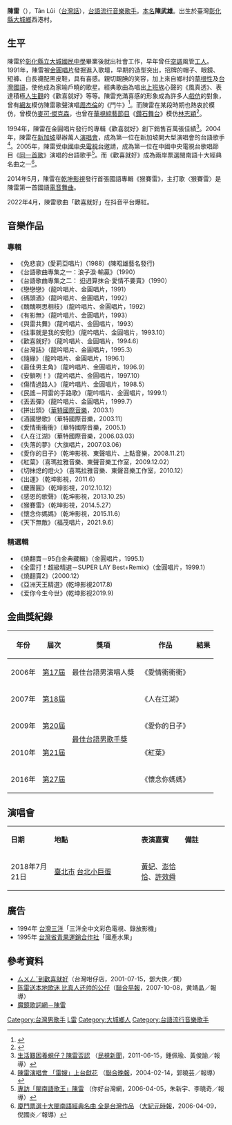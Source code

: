 {{otheruses|陳雷}}
{{藝人
| 姓名 = 陳雷
| 類型 = 男歌手
| 圖片 = 超級夜總會 陳雷 20151025.jpg
| 圖片尺寸 = 
| 圖片簡介 = 
| 原名 = 陳武雄
| 英文名 = 
| 綽號 = 
| 國籍 = {{ROC}}
| 出生日期 = {{birth date and _age|1963|2|10}}
| 出生地點 = {{TWN}}[[彰化縣|彰化縣]][[大城鄉|大城鄉]]西港村
| 星座 = 
| 職業 = [[歌手|歌手]]
| 語言 = [[台語|台語]]、[[中文|中文]]
| 血型 = 
| 身高 = 
| 體重 = 
| 教育程度 = [[彰化縣立大城國中|彰化縣立大城國民中學]]畢業
| 活躍年代 = 1991年迄今
| 出道作品 = 《免悲哀》
| 代表作品 = 《歡喜就好》<br />《有影無》<br />《風真透》<br />《隨緣》<br />《往事就是我的安慰》
| 電視節目 = 
| 興趣 = 
| 唱片公司 = 乾坤影視/ 雲凱娛樂工作室/
| 網站 = {{facebook|陳雷-238542356213235}}|
}}
'''陳雷'''（{{bd|1963年|2月10日|||}}），Tân Lûi（[[台灣話|台灣話]]），[[台語流行音樂|台語流行音樂]][[歌手|歌手]]。[[本名|本名]]'''陳武雄'''。出生於臺灣[[彰化縣|彰化縣]][[大城鄉|大城鄉]]西港村。

== 生平 ==
陳雷於[[彰化縣立大城國民中學|彰化縣立大城國民中學]]畢業後就出社會工作，早年曾任[[空調|空調]]風管[[工人|工人]]。1991年，陳雷被[[金圓唱片|金圓唱片]]發掘進入歌壇，早期的造型突出，招牌的帽子、眼鏡、短褲、白長襪配黑皮鞋，具有喜感。親切靦腆的笑容，加上來自鄉村的[[草根|草根性]]及[[台灣國語|台灣國語]]，使他成為家喻戶曉的歌星。經典歌曲為唱出[[上班族|上班族]]心聲的《風真透》、表達積極[[人生觀|人生觀]]的《歡喜就好》等等。陳雷充滿喜感的形象成為許多人[[戲仿|戲仿]]的對象，曾有[[網路用戶|網友]]模仿陳雷歌聲演唱[[周杰倫|周杰倫]]的《鬥牛》<ref>{{youtube|xoqvL3CFr8A|鬥牛(陳雷版惡搞) }}</ref>。而陳雷在某段時期也熱衷於模仿，曾模仿[[麥可·傑克森|麥可·傑克森]]，也曾在[[華視|華視]][[綜藝節目|綜藝節目]]《[[鑽石舞台|鑽石舞台]]》模仿[[林志穎|林志穎]]<ref>{{youtube|VKS2SkfzCMM|懷舊綜藝節目--鑽石舞台--陳雷版-不是每個戀曲都有美好回憶(林志穎)}}</ref>。

1994年，陳雷在金圓唱片發行的專輯《歡喜就好》創下銷售百萬張佳績<ref>[http://tw.news.yahoo.com/%E7%94%9F%E6%B4%BB%E8%89%B1%E5%9B%B0%E9%A4%8A%E8%9C%86%E4%BB%94-%E9%99%B3%E9%9B%B7%E5%90%A6%E8%AA%8D-130119691.html 生活艱困養蜆仔？陳雷否認] {{Wayback|url=http://tw.news.yahoo.com/%E7%94%9F%E6%B4%BB%E8%89%B1%E5%9B%B0%E9%A4%8A%E8%9C%86%E4%BB%94-%E9%99%B3%E9%9B%B7%E5%90%A6%E8%AA%8D-130119691.html |date=20210523185941 }}（[[民視新聞台|民視新聞]]，2011-06-15，鍾佩瑜、黃俊諭／報導）</ref>。2004年，陳雷在[[新加坡|新加坡]]舉辦萬人[[演唱會|演唱會]]，成為第一位在新加坡開大型演唱會的台語歌手<ref>[http://www.taiwan123.com.tw/musicdata/newsdigital.asp?offset=17 陳雷演唱會 「雷嫂」上台獻花] {{webarchive|url=https://web.archive.org/web/20040109044429/http://www.taiwan123.com.tw/musicdata/newsdigital.asp?offset=17 |date=2004-01-09 }}（[[聯合晚報|聯合晚報]]，2004-02-14，郭曉芸／報導）</ref>。2005年，陳雷受[[中國中央電視台|中國中央電視台]]邀請，成為第一位在中國中央電視台歌唱節目《[[同一首歌|同一首歌]]》演唱的台語歌手<ref>[http://big5.am765.com/zt/ztkb/200706/t20070630_214395.htm 專訪「閩南語歌王」陳雷] {{Wayback|url=http://big5.am765.com/zt/ztkb/200706/t20070630_214395.htm |date=20140629113747 }}（你好台灣網，2006-04-05，朱新宇、李曉奇／報導）</ref>。而《歡喜就好》成為兩岸票選閩南語十大經典名曲之一<ref>[http://www.epochtimes.com/b5/6/4/9/n1281839.htm 廈門票選十大閩南語經典名曲 全是台灣作品] {{Wayback|url=http://www.epochtimes.com/b5/6/4/9/n1281839.htm |date=20210523185948 }}（[[大紀元時報|大紀元時報]]，2006-04-09，倪國炎／報導）</ref>。

2014年5月，陳雷在[[乾坤影視|乾坤影視]]發行首張國語專輯《猴賽雷》，主打歌〈猴賽雷〉是陳雷第一首國語[[電音舞曲|電音舞曲]]。

2022年4月，陳雷歌曲「歡喜就好」在抖音平台爆紅。

== 音樂作品 ==
=== 專輯 ===
* 《免悲哀》(愛莉亞唱片)（1988）(陳昭雄藝名發行)
* 《台語歌曲專集之一：浪子淚·輸贏》（1990）
* 《台語歌曲專集之二： 𨑨迌算抹合·愛情不要賣》（1990）
* 《戀戀戀》（龍吟唱片、金圓唱片，1991）
* 《碼頭酒》（龍吟唱片、金圓唱片，1992）
* 《醜醜啊思相枝》（龍吟唱片、金圓唱片，1992）
* 《有影無》（龍吟唱片、金圓唱片，1993）
* 《與雷共舞》（龍吟唱片、金圓唱片，1993）
* 《往事就是我的安慰》（龍吟唱片、金圓唱片，1993.10）
* 《歡喜就好》（龍吟唱片、金圓唱片，1994.6）
* 《台灣話》（龍吟唱片、金圓唱片，1995.3）
* 《隨緣》（龍吟唱片、金圓唱片，1996.1）
* 《最佳男主角》（龍吟唱片、金圓唱片，1996.9）
* 《安鎖咧！》（龍吟唱片、金圓唱片，1997.10）
* 《傷情過路人》（龍吟唱片、金圓唱片，1998.5）
* 《民謠－阿雷的手路歌》（龍吟唱片、金圓唱片，1999.1）
* 《丟丟彈》（龍吟唱片、金圓唱片，1999.7）
* 《拼出頭》（[[華特國際音樂|華特國際音樂]]，2003.1）
* 《酒國戀歌》（華特國際音樂，2003.11）
* 《愛情衝衝衝》（華特國際音樂，2005.1）
* 《人在江湖》（華特國際音樂，2006.03.03）　
* 《失落的夢》（大旗唱片，2007.03.06）
* 《愛你的日子》（乾坤影視、東聲唱片、上點音樂，2008.11.21）
* 《紅葉》（喜瑪拉雅音樂、東聲音樂工作室，2009.12.02）
* 《切抹熄的燈火》（喜瑪拉雅音樂、東聲音樂工作室，2010.12）
* 《出運》（乾坤影視，2011.6）
* 《慶團圓》（乾坤影視，2012.10.12）
* 《感恩的歌聲》（乾坤影視，2013.10.25）
* 《猴賽雷》（乾坤影視，2014.5.27）
* 《懷念你媽媽》（乾坤影視，2015.11.6）
* 《天下無敵》（福茂唱片，2021.9.6）

=== 精選輯 ===
* 《燒翻賣－95白金典藏輯》（金圓唱片，1995.1）
* 《全雷打！超級精選－SUPER LAY Best+Remix》（金圓唱片，1999.1）
* 《燒翻賣2》（2000.12）
* 《亞洲天王精選》(乾坤影視2017.8)
*《爱你今生今世》(乾坤影视2019.9)

== 金曲獎紀錄 ==
{|class="wikitable"
!年份!!屆次!!獎項!!作品!!結果
|-
|2006年||[[第17屆金曲獎|第17屆]]||最佳台語男演唱人獎||《愛情衝衝衝》||{{nom}}
|-
|2007年||[[第18屆金曲獎|第18屆]]||rowspan="4"|[[最佳台語男歌手獎_(金曲獎)|最佳台語男歌手獎]]||《人在江湖》||{{nom}}
|-
|2009年||[[第20屆金曲獎|第20屆]]||《愛你的日子》||{{nom}}
|-
|2010年||[[第21屆金曲獎|第21屆]]||《紅葉》||{{nom}}
|-
|2016年||[[第27屆金曲獎|第27屆]]||《懷念你媽媽》||{{nom}}
|}

== 演唱會 ==

{| class="wikitable" width=100% 
|- align= center
|style="width:15%"|'''日期'''||style="width:30%"|'''地點'''||style="width:15%"|'''表演嘉賓'''||style="width:15%"|'''備註'''
|- bgcolor="#DDDDDD"
|align="left"| 2018年7月21日 ||{{TWN}}[[臺北市|臺北市]] [[台北小巨蛋|台北小巨蛋]] || [[黃妃|黃妃]]、[[澎恰恰|澎恰恰]]、[[許效舜|許效舜]] || 
|}

==廣告==
*1994年 [[台灣三洋|台灣三洋]]「三洋全中文彩色電視、錄放影機」
*1995年 [[台灣省青果運銷合作社|台灣省青果運銷合作社]]「國產水果」

== 參考資料 ==
{{reflist}}
* [https://web.archive.org/web/20090331075345/http://www.taiwan123.com.tw/music/cd_7.htm ㄙㄨㄥˇ到歡喜就好]（台灣咁仔店，2001-07-15，鄧大俠／撰）
* [https://web.archive.org/web/20090724125555/http://stars.zaobao.com/pages5/chenlei071008.html 陈雷送本地歌迷 比真人还帅的公仔]（[[聯合早報|聯合早報]]，2007-10-08，黄靖晶／報導）
* [http://tw.mojim.com/twh100189.htm 魔鏡歌詞網－陳雷] {{Wayback|url=http://tw.mojim.com/twh100189.htm |date=20210523185939 }}

{{DEFAULTSORT:Chen陳}}
[[Category:台灣男歌手|Category:台灣男歌手]]
[[Category:陳姓|L雷]]
[[Category:大城鄉人|Category:大城鄉人]]
[[Category:台語流行音樂歌手|Category:台語流行音樂歌手]]